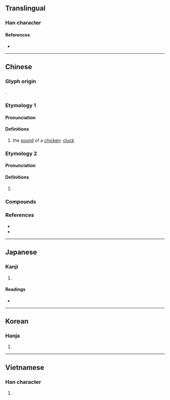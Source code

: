 {{character info/new}}
==Translingual==

===Han character===
{{Han char|rn=30|rad=口|as=09|sn=12|four=67014|canj=RSMG|ids=⿰口屋}}

====References====
* {{Han ref|kx=0198.240|dkj=03940|dj=0420.120|hdz=10662.120|uh=5594|ud=21908|bh=B3E1|bd=46049}}

----

==Chinese==
{{zh-forms}}

===Glyph origin===
{{Han etym}}
{{Han compound|口|屋|c1=s|c2=p|t1=mouth|ls=psc}}.

===Etymology 1===

====Pronunciation====
{{zh-pron
|m=wò,wō,wū,1nb=Standard Taiwan,2nb=Standard Mainland
|c=ak1,ok1,ngak1
|mc=y
|oc=y
|cat=n
}}

====Definitions====
{{zh-hanzi}}

# the [[sound]] of a [[chicken]]: [[cluck]]

===Etymology 2===

====Pronunciation====
{{zh-pron
|m=ō
|c=o1
|mn=o͘h
|cat=part
}}

====Definitions====
{{zh-hanzi}}

# {{n-g|[[particle|Particle]] [[convey]]ing [[realization]].}}

===Compounds===
{{zh-der|喹喔啉|喔嚄|喔咿嚅唲|呃喔|喔喲|喔唷|喔喔|喔咿|喔呀|咿喔}}

===References===
* {{R:yue:Hanzi}}
* {{thcwd|8197}}

----

==Japanese==

===Kanji===
{{ja-kanji|grade=|rs=口09}}

# {{rfdef|ja|sort=口09}}

====Readings====
* {{ja-readings|on=[[あく]] (aku), [[らく]] (raku), [[おく]] (oku)|kun=}}

----

==Korean==

===Hanja===
{{ko-hanja|hangeul=악|rv=ak|mr=ak}}

# {{rfdef|ko|sort=口09}}

----

==Vietnamese==

===Han character===
{{vi-hantu|[[ác]], [[ộc]], [[ọt]], [[ốc]], [[ủ]]|rs=口09}}

# {{rfdef|vi|sort=口09}}